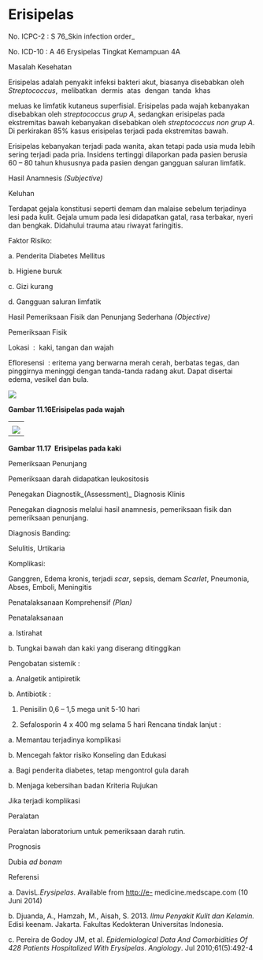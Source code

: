 # Erisipelas

No. ICPC-2 : S 76_Skin infection order_

No. ICD-10 : A 46 Erysipelas Tingkat Kemampuan 4A

Masalah Kesehatan

Erisipelas adalah penyakit infeksi bakteri akut, biasanya disebabkan oleh  _Streptococcus_,  melibatkan  dermis  atas  dengan  tanda  khas

 

meluas ke limfatik kutaneus superfisial. Erisipelas pada wajah kebanyakan disebabkan oleh _streptococcus grup A_, sedangkan erisipelas pada ekstremitas bawah kebanyakan disebabkan oleh _streptococcus non grup A_. Di perkirakan 85% kasus erisipelas terjadi pada ekstremitas bawah.

Erisipelas kebanyakan terjadi pada wanita, akan tetapi pada usia muda lebih sering terjadi pada pria. Insidens tertinggi dilaporkan pada pasien berusia 60 – 80 tahun khususnya pada pasien dengan gangguan saluran limfatik.

Hasil Anamnesis _(Subjective)_

Keluhan

Terdapat gejala konstitusi seperti demam dan malaise sebelum terjadinya lesi pada kulit. Gejala umum pada lesi didapatkan gatal, rasa terbakar, nyeri dan bengkak. Didahului trauma atau riwayat faringitis.

Faktor Risiko:

a. Penderita Diabetes Mellitus

b. Higiene buruk

c. Gizi kurang

d. Gangguan saluran limfatik

Hasil Pemeriksaan Fisik dan Penunjang Sederhana _(Objective)_

Pemeriksaan Fisik

Lokasi  :  kaki, tangan dan wajah

Efloresensi  : eritema yang berwarna merah cerah, berbatas tegas, dan pinggirnya meninggi dengan tanda-tanda radang akut. Dapat disertai edema, vesikel dan bula.

 

![](/1186/image145.jpg)

**Gambar 11.16Erisipelas pada wajah**

| |
| --- |
| |
| ![](/1186/image147.gif) |

 

**Gambar 11.17  Erisipelas pada kaki**

Pemeriksaan Penunjang

Pemeriksaan darah didapatkan leukositosis

Penegakan Diagnostik_(Assessment)_ Diagnosis Klinis

Penegakan diagnosis melalui hasil anamnesis, pemeriksaan fisik dan pemeriksaan penunjang.

Diagnosis Banding:

Selulitis, Urtikaria

Komplikasi:

Ganggren, Edema kronis, terjadi _scar_, sepsis, demam _Scarlet_, Pneumonia, Abses, Emboli, Meningitis

Penatalaksanaan Komprehensif _(Plan)_

Penatalaksanaan

a. Istirahat

b. Tungkai bawah dan kaki yang diserang ditinggikan

 

Pengobatan sistemik :

a. Analgetik antipiretik

b. Antibiotik :

1) Penisilin 0,6 – 1,5 mega unit 5-10 hari

2) Sefalosporin 4 x 400 mg selama 5 hari Rencana tindak lanjut :

a. Memantau terjadinya komplikasi

b. Mencegah faktor risiko Konseling dan Edukasi

a. Bagi penderita diabetes, tetap mengontrol gula darah

b. Menjaga kebersihan badan Kriteria Rujukan

Jika terjadi komplikasi

Peralatan

Peralatan laboratorium untuk pemeriksaan darah rutin.

Prognosis

Dubia _ad bonam_

Referensi

a. DavisL._Erysipelas_. Available from [http://e-](http://e/) medicine.medscape.com (10 Juni 2014)

b. Djuanda, A., Hamzah, M., Aisah, S. 2013. _Ilmu Penyakit Kulit dan Kelamin._ Edisi keenam. Jakarta. Fakultas Kedokteran Universitas Indonesia.

c. Pereira de Godoy JM, et al. _Epidemiological Data And Comorbidities Of 428 Patients Hospitalized With Erysipelas_. _Angiology_. Jul 2010;61(5):492-4
